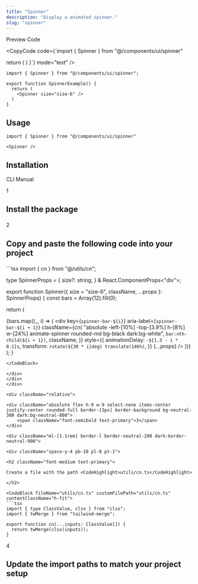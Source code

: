 ```yaml
---
title: "Spinner"
description: "Display a animated spinner."
slug: "spinner"
---
```


<Tabs defaultValue="preview">

<div className="flex items-center justify-between border-b dark:border-neutral-800/60 border-neutral-300/50 pr-3">

<TabsList>
	<TabsTrigger value="preview">Preview</TabsTrigger>
	<TabsTrigger value="code">Code</TabsTrigger>
</TabsList>

<CopyCode 
	code={`import { Spinner } from "@/components/ui/spinner"

  return (
    <Spinner size="size-6" />
  )
}`}
	mode="text"
/>

</div>

<TabsContent value="preview">

<ComponentView className="h-[181px] flex items-center justify-center">

<Spinner />

</ComponentView>

</TabsContent>

<TabsContent value="code">

<CodeBlock contentClassName="h-fit">

```tsx
import { Spinner } from "@/components/ui/spinner";

export function SpinnerExample() {
  return (
    <Spinner size="size-6" />
  )
}
```

</CodeBlock>

</TabsContent>

</Tabs>

<div className="space-y-2 pt-4">

<div className="pb-3 border-b dark:border-neutral-800/60 border-neutral-300/50">

## Usage

</div>

<CodeBlock className="mt-6" contentClassName="h-fit">

```tsx
import { Spinner } from "@/components/ui/spinner"
```
</CodeBlock>

<CodeBlock className="mt-4" contentClassName="h-fit">

```tsx
<Spinner />
```
</CodeBlock>

</div>

<div className="space-y-2 pt-6">

## Installation

<Tabs defaultValue="cli">

<div className="flex items-center justify-between border-b dark:border-neutral-800/60 border-neutral-300/50 pr-3">

<TabsList>
	<TabsTrigger value="cli">CLI</TabsTrigger>
	<TabsTrigger value="manual">Manual</TabsTrigger>
</TabsList>

</div>

<TabsContent value="cli">

<CommandBlock 
	npmCommand="npx @luxeui/ui add spinner" 
	pnpmCommand="pnpm dlx @luxeui/ui add spinner" 
	yarnCommand="npx @luxeui/ui add spinner" 
	bunCommand="bunx --bun @luxeui/ui add spinner" 
/>

</TabsContent>

<TabsContent value="manual">

<div>

<div className="relative">

<div className="absolute flex h-9 w-9 select-none items-center justify-center rounded-full border-[3px] border-background bg-neutral-300 dark:bg-neutral-800">
	<span className="font-semibold text-primary">1</span>
</div>

<div className="ml-[1.1rem] border-l border-neutral-200 dark:border-neutral-900">
	
<div className="space-y-4 pb-10 pl-8 pt-1">

<h2 className="font-medium text-primary">

Install the package

</h2>

<CommandBlock 
	npmCommand="npm install clsx tailwind-merge" 
	pnpmCommand="pnpm add clsx tailwind-merge" 
	yarnCommand="yarn add clsx tailwind-merge" 
	bunCommand="bun add clsx tailwind-merge" 
/>

</div>
</div>
</div>

<div className="relative">

<div className="absolute flex h-9 w-9 select-none items-center justify-center rounded-full border-[3px] border-background bg-neutral-300 dark:bg-neutral-800">
	<span className="font-semibold text-primary">2</span>
</div>

<div className="ml-[1.1rem] border-l border-neutral-200 dark:border-neutral-900">
	
<div className="space-y-4 pb-10 pl-8 pt-1">

<h2 className="font-medium text-primary">

Copy and paste the following code into your project

</h2>

<CodeBlock fileName="spinner.tsx">
```tsx
import { cn } from "@/utils/cn";

type SpinnerProps = {
  size?: string;
} & React.ComponentProps<"div">;

export function Spinner({
  size = "size-6",
  className,
  ...props
}: SpinnerProps) {
  const bars = Array(12).fill(0);

  return (
    <div className={cn(size)}>
      <div className="relative left-1/2 top-1/2 h-[inherit] w-[inherit]">
        {bars.map((_, i) => (
          <div
            key={`spinner-bar-${i}`}
            aria-label={`spinner-bar-${i + 1}`}
            className={cn(
              "absolute -left-[10%] -top-[3.9%] h-[8%] w-[24%] animate-spinner rounded-md bg-black dark:bg-white",
              `bar:nth-child(${i + 1})`,
              className,
            )}
            style={{
              animationDelay: `-${1.3 - i * 0.1}s`,
              transform: `rotate(${30 * i}deg) translate(146%)`,
            }}
            {...props}
          />
        ))}
      </div>
    </div>
  );
}
```
</CodeBlock>

</div>
</div>
</div>

<div className="relative">

<div className="absolute flex h-9 w-9 select-none items-center justify-center rounded-full border-[3px] border-background bg-neutral-300 dark:bg-neutral-800">
	<span className="font-semibold text-primary">3</span>
</div>

<div className="ml-[1.1rem] border-l border-neutral-200 dark:border-neutral-900">
	
<div className="space-y-4 pb-10 pl-8 pt-1">

<h2 className="font-medium text-primary">

Create a file with the path <CodeHighlight>utils/cn.ts</CodeHighlight>

</h2>

<CodeBlock fileName="utils/cn.ts" customFilePath="utils/cn.ts" contentClassName="h-fit">
```tsx
import { type ClassValue, clsx } from "clsx";
import { twMerge } from "tailwind-merge";

export function cn(...inputs: ClassValue[]) {
  return twMerge(clsx(inputs));
}
```
</CodeBlock>

</div>
</div>
</div>

<div className="relative">

<div className="absolute flex h-9 w-9 select-none items-center justify-center rounded-full border-[3px] border-background bg-neutral-300 dark:bg-neutral-800">
	
<span className="font-semibold text-primary">4</span>

</div>

<div className="ml-[1.1rem] border-l border-neutral-200 dark:border-neutral-900">

<div className="space-y-4 pl-8 pt-1">

<h2 className="font-medium text-primary">

Update the import paths to match your project setup

</h2>

</div>
</div>
</div>
</div>

</TabsContent>

</Tabs>

</div>